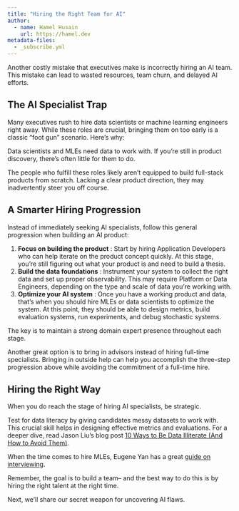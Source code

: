```yaml
---
title: "Hiring the Right Team for AI"
author: 
  - name: Hamel Husain
    url: https://hamel.dev
metadata-files:
  - _subscribe.yml
---
```


Another costly mistake that executives make is incorrectly hiring an AI team. This mistake can lead to wasted resources, team churn, and delayed AI efforts.

## The AI Specialist Trap

Many executives rush to hire data scientists or machine learning engineers right away. While these roles are crucial, bringing them on too early is a classic "foot gun" scenario. Here's why: 

Data scientists and MLEs need data to work with. If you're still in product discovery, there's often little for them to do. 

The people who fulfill these roles likely aren't equipped to build full-stack products from scratch. Lacking a clear product direction, they may inadvertently steer you off course.

## A Smarter Hiring Progression

Instead of immediately seeking AI specialists, follow this general progression when building an AI product:

  1. **Focus on building the product** : Start by hiring Application Developers who can help iterate on the product concept quickly. At this stage, you're still figuring out what your product is and need to build a thesis.
  2. **Build the data foundations** : Instrument your system to collect the right data and set up proper observability. This may require Platform or Data Engineers, depending on the type and scale of data you're working with.
  3. **Optimize your AI system** : Once you have a working product and data, that's when you should hire MLEs or data scientists to optimize the system. At this point, they should be able to design metrics, build evaluation systems, run experiments, and debug stochastic systems.

The key is to maintain a strong domain expert presence throughout each stage. 

Another great option is to bring in advisors instead of hiring full-time specialists. Bringing in outside help can help you accomplish the three-step progression above while avoiding the commitment of a full-time hire.

## Hiring the Right Way

When you do reach the stage of hiring AI specialists, be strategic. 

Test for data literacy by giving candidates messy datasets to work with. This crucial skill helps in designing effective metrics and evaluations. For a deeper dive, read Jason Liu's blog post [10 Ways to Be Data Illiterate (And How to Avoid Them)](https://jxnl.co/writing/2024/06/02/10-ways-to-be-data-illiterate-and-how-to-avoid-them/). 

When the time comes to hire MLEs, Eugene Yan has a great [guide on interviewing](https://eugeneyan.com/writing/how-to-interview/). 

Remember, the goal is to build a team– and the best way to do this is by hiring the right talent at the right time.

Next, we'll share our secret weapon for uncovering AI flaws.
